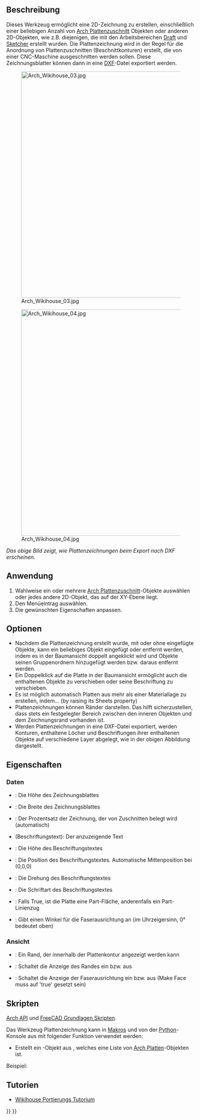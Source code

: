 <languages/>

{{Docnav/de
|[[Arch_Panel_Cut/de|Plattenzuschnitt]]
|[[Arch_Nest/de|Verschachteln]]
|[[BIM_Workbench|BIM]]
|IconL=Arch_Panel_Cut.svg
|IconR=Arch_Nest.svg
|IconC=Workbench_BIM.svg 
}}

{{VeryImportantMessage|DIESER BEFEHL IST BESTANDTEIL DES INTEGRIERTEN ARBEITSBEREICHS [[BIM_Workbench/de|BIM]] IN V1.0<br>
Diese Seite wurde für diese Version aktualisiert.}}

{{GuiCommand/de
|Name=Arch Panel Sheet
|Name/de=Arch Panel Plattenzeichnung
|MenuLocation=Utils → Plattenwerkzeuge → Plattenzeichnung
|Workbenches=[[BIM_Workbench/de|BIM]]
|Version=0.17
|SeeAlso=[[Arch_Panel/de|Arch Platte]], [[Arch_Panel_Cut/de|Arch Plattenzuschnitt]], [[Arch_Nest/de|Arch Verschachteln]]
}}

<span id="Description"></span>
==Beschreibung==

Dieses Werkzeug ermöglicht eine 2D-Zeichnung zu erstellen, einschließlich einer beliebigen Anzahl von [[Arch_Panel_Cut/de|Arch Plattenzuschnitt]] Objekten oder anderen 2D-Objekten, wie z.B. diejenigen, die mit den Arbeitsbereichen [[Draft_Workbench/de|Draft]] und [[Sketcher_Workbench/de|Sketcher]] erstellt wurden. Die Plattenzeichnung wird in der Regel für die Anordnung von Plattenzuschnitten (Beschnittkonturen) erstellt, die von einer CNC-Maschine ausgeschnitten werden sollen. Diese Zeichnungsblatter können dann in eine [[Draft_DXF/de|DXF]]-Datei exportiert werden.

[[Image:Arch Wikihouse 03.jpg|600px]] 

[[Image:Arch Wikihouse 04.jpg|600px]] 

''Das obige Bild zeigt, wie Plattenzeichnungen beim Export nach DXF erscheinen.''

<span id="Usage"></span>
==Anwendung==

# Wahlweise ein oder mehrere [[Arch_Panel_Cut/de|Arch Plattenzuschnitt]]-Objekte auswählen oder jedes andere 2D-Objekt, das auf der XY-Ebene liegt.
# Den Menüeintrag  {{MenuCommand|Utils → Plattenwerkzeuge → [[Image:Arch_Panel_Sheet.svg|16px]] Plattenzeichnung}} auswählen.
# Die gewünschten Eigenschaften anpassen.

<span id="Options"></span>
==Optionen==

* Nachdem die Plattenzeichnung erstellt wurde, mit oder ohne eingefügte Objekte, kann ein beliebiges Objekt eingefügt oder entfernt werden, indem es in der Baumansicht doppelt angeklickt wird und Objekte seinen Gruppenordnern hinzugefügt werden bzw. daraus entfernt werden.
* Ein Doppelklick auf die Platte in der Baumansicht ermöglicht auch die enthaltenen Objekte zu verschieben oder seine Beschriftung zu verschieben.
* Es ist möglich automatisch Platten aus mehr als einer Materiallage zu erstellen, indem... (by raising its Sheets property)
* Plattenzeichnungen können Ränder darstellen. Das hilft sicherzustellen, dass stets ein festgelegter Bereich zwischen den inneren Objekten und dem Zeichnungsrand vorhanden ist.
* Werden Plattenzeichnungen in eine DXF-Datei exportiert, werden Konturen, enthaltene Löcher und Beschriftungen ihrer enthaltenen Objekte auf verschiedene Layer abgelegt, wie in der obigen Abbildung dargestellt.

<span id="Properties"></span>
==Eigenschaften==

<span id="Data"></span>
===Daten===

* {{PropertyData/de|Height}}: Die Höhe des Zeichnungsblattes
* {{PropertyData/de|Width}}: Die Breite des Zeichnungsblattes
* {{PropertyData/de|Fill Ratio}}: Der Prozentsatz der Zeichnung, der von Zuschnitten belegt wird (automatisch)
* {{PropertyData/de|Tag Text}} (Beschriftungstext): Der anzuzeigende Text
* {{PropertyData/de|Tag Size}}: Die Höhe des Beschriftungstextes
* {{PropertyData/de|Tag Position}}: Die Position des Beschriftungstextes. Automatische Mittenposition bei (0,0,0)
* {{PropertyData/de|Tag Rotation}}: Die Drehung des Beschriftungstextes
* {{PropertyData/de|Font File}}: Die Schriftart des Beschriftungstextes
* {{PropertyData/de|Make Face}}: Falls True, ist die Platte eine Part-Fläche, anderenfalls ein Part-Linienzug
* {{PropertyData/de|Grain Direction}}: Gibt einen Winkel für die Faserausrichtung an (im Uhrzeigersinn, 0° bedeutet oben)

<span id="View"></span>
===Ansicht===

* {{PropertyView/de|Margin}}: Ein Rand, der innerhalb der Plattenkontur angezeigt werden kann
* {{PropertyView/de|Show Margin}}: Schaltet die Anzeige des Randes ein bzw. aus
* {{PropertyView/de|Show Grain}}: Schaltet die Anzeige der Faserausrichtung ein bzw. aus (Make Face muss auf 'true' gesetzt sein)

<span id="Scripting"></span>
==Skripten==

{{Emphasis|Siehe auch:}} [[Arch_API/de|Arch API]] und [[FreeCAD_Scripting_Basics/de|FreeCAD Grundlagen Skripten]].

Das Werkzeug Plattenzeichnung kann in [[Macros/de|Makros]] und von der [[Python/de|Python]]-Konsole aus mit folgender Funktion verwendet werden:

{{Code|code=
Sheet = makePanelSheet(panels=[], name="PanelSheet")
}}

* Erstellt ein {{incode|Sheet}}-Objekt aus {{incode|panels}}, welches eine Liste von [[Arch Panel|Arch Platte]]n-Objekten ist.

Beispiel:

{{Code|code=
import FreeCAD, Draft, Arch

Rect = Draft.makeRectangle(500, 200)
Polygon = Draft.makePolygon(5, 750)

p1 = FreeCAD.Vector(1000, 0, 0)
p2 = FreeCAD.Vector(2000, 400, 0)
p3 = FreeCAD.Vector(1250, 800, 0)
Wire = Draft.makeWire([p1, p2, p3], closed=True)

Panel1 = Arch.makePanel(Rect, thickness=36)
Panel2 = Arch.makePanel(Polygon, thickness=36)
Panel3 = Arch.makePanel(Wire, thickness=36)
FreeCAD.ActiveDocument.recompute()

Cut1 = Arch.makePanelCut(Panel1)
Cut2 = Arch.makePanelCut(Panel2)
Cut3 = Arch.makePanelCut(Panel3)
Cut1.ViewObject.LineWidth = 3
Cut2.ViewObject.LineWidth = 3
Cut3.ViewObject.LineWidth = 3
FreeCAD.ActiveDocument.recompute()

Sheet = Arch.makePanelSheet([Cut1, Cut2, Cut3])
}}

<span id="Tutorials"></span>
== Tutorien ==

* [[Wikihouse_porting_tutorial/de|Wikihouse Portierungs Tutorium]]


{{Docnav/de
|[[Arch_Panel_Cut/de|Plattenzuschnitt]]
|[[Arch_Nest/de|Verschachteln]]
|[[BIM_Workbench|BIM]]
|IconL=Arch_Panel_Cut.svg
|IconR=Arch_Nest.svg
|IconC=Workbench_BIM.svg 
}}

{{BIM_Tools_navi{{#translation:}}}}
{{Userdocnavi{{#translation:}}}}